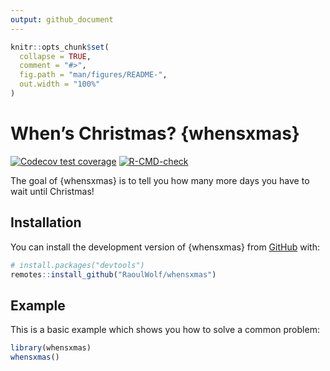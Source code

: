 ```yaml
---
output: github_document
---
```


<!-- README.md is generated from README.Rmd. Please edit that file -->

```r
knitr::opts_chunk$set(
  collapse = TRUE,
  comment = "#>",
  fig.path = "man/figures/README-",
  out.width = "100%"
)
```

# When's Christmas? {whensxmas}

<!-- badges: start -->
[![Codecov test coverage](https://codecov.io/gh/RaoulWolf/whensxmas/branch/master/graph/badge.svg)](https://app.codecov.io/gh/RaoulWolf/whensxmas?branch=master)
[![R-CMD-check](https://github.com/RaoulWolf/whensxmas/workflows/R-CMD-check/badge.svg)](https://github.com/RaoulWolf/whensxmas/actions)
<!-- badges: end -->

The goal of {whensxmas} is to tell you how many more days you have to wait until Christmas!

## Installation

You can install the development version of {whensxmas} from [GitHub](https://github.com/) with:

``` r
# install.packages("devtools")
remotes::install_github("RaoulWolf/whensxmas")
```

## Example

This is a basic example which shows you how to solve a common problem:

```r
library(whensxmas)
whensxmas()
```

